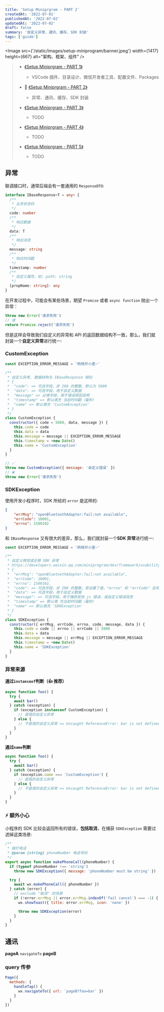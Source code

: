 ```yaml
---
title: 'Setup Miniprgram - PART 2'
createdAt: '2022-07-01'
publishedAt: '2022-07-02'
updatedAt: '2022-07-02'
draft: false
summary: '自定义异常、通讯、缓存、SDK 封装'
tags: ['guide']
---
```


<Image
  src={'/static/images/setup-miniprogram/banner.jpeg'}
  width={1417}
  height={667}
  alt="架构、框架、组件"
/>

> - [《Setup Miniprgram - PART 1》](/posts/setup-miniprogram/part-1)
>
>   - VSCode 插件、目录设计、微信开发者工具、配置文件、Packages
>
> - :rainbow: [《Setup Miniprgram - PART 2》](/posts/setup-miniprogram/part-2)
>
>   - 异常、通讯、缓存、SDK 封装
>
> - [《Setup Miniprgram - PART 3》](/posts/setup-miniprogram/part-3)
>
>   - TODO
>
> - [《Setup Miniprgram - PART 4》](/posts/setup-miniprogram/part-4)
>
>   - TODO
>
> - [《Setup Miniprgram - PART 5》](/posts/setup-miniprogram/part-5)
>   - TODO

## 异常

联调接口时，通常后端会有一套通用的 `ResponseDTO`:

```ts
interface IBaseResponse<T = any> {
  /**
   * 业务状态码
   */
  code: number
  /**
   * 响应数据
   */
  data: T
  /**
   * 响应消息
   */
  message: string
  /**
   * 响应时间戳
   */
  timestamp: number
  /**
   * 自定义属性，如: path: string
   */
  [propName: string]: any
}
```

在开发过程中，可能会有某些场景，期望 `Promise` 或者 `async function` 抛出一个异常：

```js
throw new Error('请求失败')
// 或
return Promise.reject('请求失败')
```

但是这样会导致我们自定义的异常和 API 的返回数据结构不一致，那么，我们就封装一个**自定义异常**进行统一:

### CustomException

```js
const EXCEPTION_ERROR_MESSAGE = '网络开小差~'

/**
 * 自定义异常, 数据结构与 IBaseResponse 相似
 * {
 *  "code": => 可选字段，非 200 的整数，默认为 5000
 *  "data": => 可选字段，用于自定义数据
 *  "message" => 必填字段，用于错误原因说明
 *  "timestamp" => 默认填充 当前时间戳（毫秒）
 *  "name" => 默认填充 'CustomException'
 * }
 */
class CustomException {
  constructor({ code = 5000, data, message }) {
    this.code = code
    this.data = data
    this.message = message || EXCEPTION_ERROR_MESSAGE
    this.timestamp = +new Date()
    this.name = 'CustomException'
  }
}

// ✅
throw new CustomException({ message: '自定义错误' })
// ❌
throw new Error('请求失败')
```

### SDKException

使用开发小程序时，SDK 所给的 `error` 是这样的:

```json
{
	"errMsg": "openBluetoothAdapter:fail:not available",
	"errCode": 10001,
	"errno": 1500102
}
```

和 `IBaseResponse` 又有很大的差异，那么，我们就封装一个**SDK 异常**进行统一:

```js
const EXCEPTION_ERROR_MESSAGE = '网络开小差~'

/**
 * 自定义微信或企微 SDK 异常
 * https://developers.weixin.qq.com/miniprogram/dev/framework/usability/PublicErrno.html
 * {
 *  "errMsg": "openBluetoothAdapter:fail:not available",
 *  "errCode": 10001,
 *  "errno": 1500102,
 *  "code": => 可选字段，非 200 的整数，若设置了值，"errno" 和 "errCode" 会失效
 *  "data": => 可选字段，用于自定义数据
 *  "message": => 可选字段，用于捕获其他 js 错误，或自定义错误信息
 *  "timestamp" => 默认填 充当前时间戳（毫秒）
 *  "name" => 默认填充 'SDKException'
 * }
 */
class SDKException {
  constructor({ errMsg, errCode, errno, code, message, data }) {
    this.code = code || errno || errCode || 5000
    this.data = data
    this.message = message || errMsg || EXCEPTION_ERROR_MESSAGE
    this.timestamp = +new Date()
    this.name = 'SDKException'
  }
}
```

### 异常来源

**通过`instanceof`判断（👍 推荐）**

```js
async function foo() {
  try {
    await bar()
  } catch (exception) {
    if (exception instanceof CustomException) {
      // 是我的自定义异常
    } else {
      // 不是我的自定义异常 <= Uncaught ReferenceError: bar is not defined
    }
  }
}
```

**通过`name`判断**

```js
async function foo() {
  try {
    await bar()
  } catch (exception) {
    if (exception.name === 'CustomException') {
      // 是我的自定义异常
    } else {
      // 不是我的自定义异常 <= Uncaught ReferenceError: bar is not defined
    }
  }
}
```

### :zap: 额外小心

小程序的 SDK 比较会返回所有的错误，**包括取消**，在捕获 `SDKException` 需要过滤掉这类场景:

```js {12,13}
/**
 * 拨打电话
 * @param {string} phoneNumber 电话号码
 */
export async function makePhoneCall(phoneNumber) {
  if (typeof phoneNumber !== 'string')
    throw new SDKException({ message: 'phoneNumber must be string' })

  try {
    await wx.makePhoneCall({ phoneNumber })
  } catch (error) {
    // exclude "取消" 的场景
    if (!error.errMsg || error.errMsg.indexOf('fail cancel') === -1) {
      wx.showToast({ title: error.errMsg, icon: 'none' })

      throw new SDKException(error)
    }
  }
}
```

## 通讯

**pageA** `navigateTo` **pageB**

### query 传参

```js:pageA.js
Page({
  methods: {
    handleTap() {
      wx.navigateTo({ url: `pageB?foo=bar` })
    }
  }
})
```
